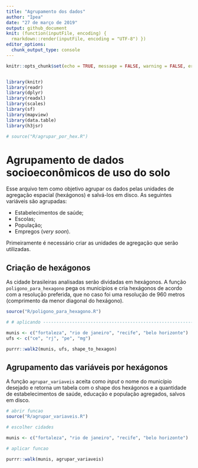 ```yaml
---
title: "Agrupamento dos dados"
author: "Ipea"
date: "27 de março de 2019"
output: github_document
knit: (function(inputFile, encoding) {
  rmarkdown::render(inputFile, encoding = "UTF-8") })
editor_options: 
  chunk_output_type: console
---
```


```r
knitr::opts_chunk$set(echo = TRUE, message = FALSE, warning = FALSE, error = FALSE, eval = FALSE)


library(knitr)
library(readr)
library(dplyr)
library(readxl)
library(scales)
library(sf)
library(mapview)
library(data.table)
library(h3jsr)

# source("R/agrupar_por_hex.R")
```

# Agrupamento de dados socioeconômicos de uso do solo

Esse arquivo tem como objetivo agrupar os dados pelas unidades de agregação espacial (hexágonos) e salvá-los em disco. As seguintes variáveis são agrupadas:

- Estabelecimentos de saúde;
- Escolas;
- População;
- Empregos (_very soon_).

Primeiramente é necessário criar as unidades de agregação que serão utilizadas.

## Criação de hexágonos

As cidade brasileiras analisadas serão dividadas em hexágonos. A função ``poligono_para_hexagono`` pega os municípios e cria hexágonos de acordo com a resolução preferida, que no caso foi uma resolução de 960 metros (comprimento da menor diagonal do hexágono).

```r

source("R/poligono_para_hexagono.R")

# # aplicando ---------------------------------------------------------------

munis <- c("fortaleza", "rio de janeiro", "recife", "belo horizonte")
ufs <- c("ce", "rj", "pe", "mg")

purrr::walk2(munis, ufs, shape_to_hexagon)

```

## Agrupamento das variáveis por hexágonos

A função ``agrupar_variaveis`` aceita como _input_ o nome do município desejado e retorna um tabela com o shape dos hexágonos e a quantidade de estabelecimentos de saúde, educação e população agregados, salvos em disco.

```r

# abrir funcao
source("R/agrupar_variaveis.R")

# escolher cidades

munis <- c("fortaleza", "rio de janeiro", "recife", "belo horizonte")

# aplicar funcao

purrr::walk(munis, agrupar_variaveis)

```

